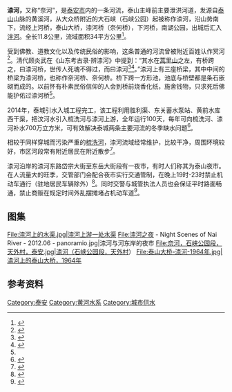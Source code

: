 {{Geobox|河流
| image = 渿河上的水渠.jpg
| image_size = 300px
| image_caption = 渿河上游一处农业灌溉水渠，现已停止使用。
| name = 渿河
| category = 
| province = [[山东省|山东省]]
| source = [[山东省|山东省]][[泰安市|泰安市]][[泰山|泰山]]
| length = 11.8
| watershed = 34
| width = 
| tributary_right = 
| tributary_left = 
}}
'''渿河，'''又称“奈河”，是[[泰安市|泰安市]]内的一条河流，泰山主峰前主要泄洪河道，发源自[[泰山|泰山]]山脉的黄溪河，从大众桥附近的大石峡（石峡公园）起被称作渿河，沿山势南下，流经上河桥，泰山大桥，渿河桥（奈何桥），下河桥，南湖公园，出城后汇入[[泮河|泮河]]。全长11.8公里，流域面积34平方公里<ref name=":0">{{Cite web|title=渿河 泰安市情资料库|url=http://lib.sdsqw.cn/bin/mse.exe?seachword=&K=b9&A=13&rec=39&run=13|accessdate=|author=|date=2011-01-01|format=|work=lib.sdsqw.cn|publisher=|language=|archive-date=2020-12-20|archive-url=https://web.archive.org/web/20201220044849/http://lib.sdsqw.cn/bin/mse.exe?seachword=&K=b9&A=13&rec=39&run=13|dead-url=no}}</ref>。

受到佛教、道教文化以及传统民俗的影响，这条普通的河流曾被附近百姓认作冥河<ref>{{Cite web|title=渿河与魂归泰山|url=http://paper.dzwww.com/xcb/data/20150319/html/8/content_1.html|accessdate=|author=|date=2015-03-19|format=|publisher=新晨报|language=}}</ref>。清代顾炎武在《山东考古录·辨渿河》中提到：“其水在[[蒿里山|蒿里山]]之左，有桥跨之，曰渿河桥，世传人死魂不得过，而曰渿河<ref>{{Cite web|title=知泰安--“渿河”之名是如何得来的?|url=http://www.sohu.com/a/119072799_494322|accessdate=2020-12-09|work=www.sohu.com|language=en|archive-date=2020-12-20|archive-url=https://web.archive.org/web/20201220044954/https://www.sohu.com/a/119072799_494322|dead-url=no}}</ref><ref>{{Cite book|title=《山东考古录》光绪八年七月山东书局重刊|last=（清）顾|first=炎武|publisher=山东书局|year=1882年（清光绪八年）|isbn=|location=|pages=}}</ref>。”渿河上有三座桥梁，其中中间的桥梁为渿河桥，也称作奈河桥、奈何桥。桥下跨一方形池，池底与桥壁都是条石嵌砌而成的。以前怀有朴素民俗信仰的人会到桥前烧香化纸，施舍钱物，只求死后佛能护佑过渿河桥<ref name=":0" />。

2014年，泰城引水入城工程完工，该工程利用胜利渠、东关蓄水泵站、黄前水库西干渠，把汶河水引入梳洗河与渿河上游，全年运行100天，每年可向梳洗河、渿河补水700万立方米，可有效解决泰城两条主要河流的冬季缺水问题<ref>{{Cite web|title=泰城引水入水工程：渿河 梳洗河将变清水走廊|url=http://www.1545ts.com/taiannews/contents/697/238069.html|accessdate=|author=|date=2014-06-30|format=|publisher=|language=|archive-date=2020-12-20|archive-url=https://web.archive.org/web/20201220044914/http://www.1545ts.com/taiannews/contents/697/238069.html|dead-url=no}}</ref>。

相较于同样穿城而污染严重的[[梳洗河|梳洗河]]，渿河流域经常维护，比较干净，周围环境较好，市区河段常有附近居民在附近散步<ref>{{Cite web|title=渿河大变样！泰安人又多一个休闲好去处_山东新闻_大众网|url=http://sd.dzwww.com/sdnews/201707/t20170705_16126269.htm|accessdate=2020-11-24|work=sd.dzwww.com|archive-date=2020-11-25|archive-url=https://web.archive.org/web/20201125023752/http://sd.dzwww.com/sdnews/201707/t20170705_16126269.htm|dead-url=no}}</ref>。

渿河沿岸的渿河东路岱宗大街至东岳大街段有一夜市，有时人们称其为泰山夜市。在人流量大的旺季，交管部门会配合夜市实行交通管制，在晚上19时-23时禁止机动车通行（驻地居民车辆除外）<ref>{{Cite web|title=5月1日起，泰安渿河东路泰山夜市路段实行限时交通管制|url=https://sd.ifeng.com/c/7w4A30BFOjG|accessdate=|author=|date=2020年4月29日|format=|work=sd.ifeng.com|publisher=|language=}}</ref>。同时交警与城管执法人员也会保证平时路面畅通，禁止商贩在规定时间外乱摆摊堵占机动车道<ref>{{Cite web|title=泰安渿河东路夜市下午5点前不允许占道摆摊经营_泰安民生_泰安_齐鲁网|url=http://taian.iqilu.com/taianminsheng/2015/0409/2363208.shtml|accessdate=|author=|date=2015-04-09|format=|work=taian.iqilu.com|publisher=|language=|archive-date=2020-12-20|archive-url=https://web.archive.org/web/20201220044852/http://taian.iqilu.com/taianminsheng/2015/0409/2363208.shtml|dead-url=no}}</ref>。

== 图集 ==
<gallery mode="packed">
File:渿河上的水渠.jpg|渿河上游一处水渠
File:渿河之夜 - Night Scenes of Nai River - 2012.06 - panoramio.jpg|渿河与河东岸的夜市
File:奈河，石峡公园段，天外村，泰安.jpg|渿河（石峡公园段，天外村）
File:泰山大桥-渿河-1964年.jpg|渿河上的泰山大桥，1964年
</gallery>

== 参考资料 ==
<references />{{泰安市主题}}
[[Category:泰安|Category:泰安]]
[[Category:黄河水系|Category:黄河水系]]
[[Category:城市供水|Category:城市供水]]